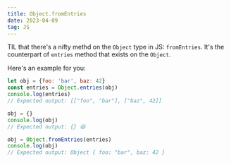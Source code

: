 ```yaml
---
title: Object.fromEntries
date: 2023-04-09
tag: JS
---
```


TIL that there's a nifty methd on the `Object` type in JS: `fromEntries`. It's
the counterpart of `entries` method that exists on the `Object`.

Here's an example for you:

```js
let obj = {foo: 'bar', baz: 42}
const entries = Object.entries(obj)
console.log(entries)
// Expected output: [["foo", "bar"], ["baz", 42]]

obj = {}
console.log(obj)
// Expected output: {} 😆

obj = Object.fromEntries(entries)
console.log(obj)
// Expected output: Object { foo: "bar", baz: 42 }
```

